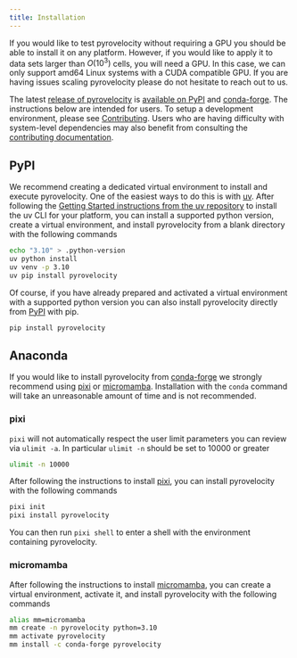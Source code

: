 ```yaml
---
title: Installation
---
```



::: {#nte-blank-cells .callout-note collapse=true title="Architecture and accelerator support"}
If you would like to test pyrovelocity without requiring a GPU you should be
able to install it on any platform. However, if you would like to apply it to
data sets larger than $O(10^3)$ cells, you will need a GPU.
In this case, we can only support amd64 Linux systems with a CUDA compatible GPU.
If you are having issues scaling pyrovelocity please do not hesitate to reach out to us.
:::

The latest [release of pyrovelocity](https://github.com/pinellolab/pyrovelocity/releases)
is [available on PyPI](https://pypi.org/project/pyrovelocity/) and 
[conda-forge](https://anaconda.org/conda-forge/pyrovelocity).
The instructions below are intended for users. To setup a development 
environment, please see [Contributing](../about/contributing.qmd).
Users who are having difficulty with system-level dependencies may also
benefit from consulting the [contributing documentation](../about/contributing.qmd).

::: {.panel-tabset}

## PyPI

We recommend creating a dedicated virtual environment to install and execute pyrovelocity.
One of the easiest ways to do this is with [uv](https://github.com/astral-sh/uv/tree/0.2.24?tab=readme-ov-file#getting-started).
After following the [Getting Started instructions from the uv repository](https://github.com/astral-sh/uv/tree/0.2.24?tab=readme-ov-file#getting-started)
to install the uv CLI for your platform, you can install a supported python
version, create a virtual environment, and install pyrovelocity from a blank directory with the following commands

```bash
echo "3.10" > .python-version
uv python install
uv venv -p 3.10
uv pip install pyrovelocity
```

Of course, if you have already prepared and activated a virtual environment
with a supported python version you can also install pyrovelocity directly
from [PyPI](https://pypi.org/project/pyrovelocity/) with pip.

```bash
pip install pyrovelocity
```

## Anaconda

If you would like to install pyrovelocity from [conda-forge](https://anaconda.org/conda-forge/pyrovelocity)
we strongly recommend using [pixi](https://prefix.dev/channels/conda-forge/packages/pyrovelocity)
or [micromamba](https://mamba.readthedocs.io/en/latest/installation/micromamba-installation.html).
Installation with the `conda` command will take an unreasonable amount of time and is not recommended.

::: {.panel-tabset}

### pixi

`pixi` will not automatically respect the user limit parameters you can
review via `ulimit -a`.
In particular `ulimit -n` should be set to 10000 or greater

```bash
ulimit -n 10000
```

After following the instructions to install [pixi](https://prefix.dev/channels/conda-forge/packages/pyrovelocity),
you can install pyrovelocity with the following commands

```bash
pixi init
pixi install pyrovelocity
```

You can then run `pixi shell` to enter a shell with the environment containing pyrovelocity.


### micromamba

After following the instructions to install [micromamba](https://mamba.readthedocs.io/en/latest/installation/micromamba-installation.html),
you can create a virtual environment, activate it, and install pyrovelocity with the following commands

```bash
alias mm=micromamba
mm create -n pyrovelocity python=3.10
mm activate pyrovelocity
mm install -c conda-forge pyrovelocity
```

:::


:::